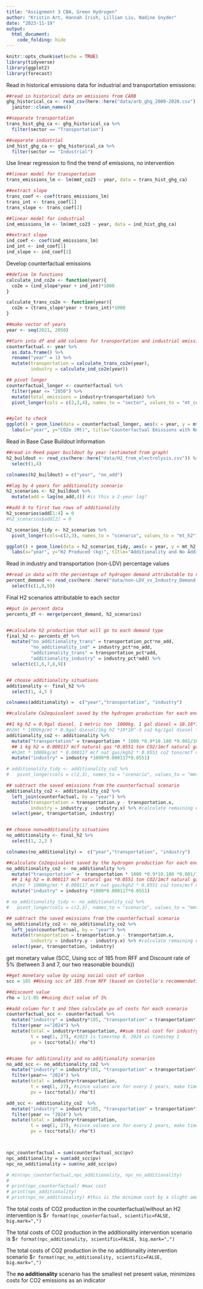 ```yaml
---
title: "Assignment 3 CBA, Green Hydrogen"
author: "Kristin Art, Hannah Irish, Lillian Liu, Nadine Snyder"
date: "2023-11-19"
output:
  html_document:
    code_folding: hide
---
```


```r
knitr::opts_chunk$set(echo = TRUE)
library(tidyverse)
library(ggplot2)
library(forecast)
```

Read in historical emissions data for industrial and transportation emissions:
```r

##read in historical data on emissions from CARB
ghg_historical_ca <- read_csv(here::here("data/arb_ghg_2000-2020.csv")) %>%
  janitor::clean_names()

##separate transportation
trans_hist_ghg_ca <- ghg_historical_ca %>%
  filter(sector == "Transportation") 

##separate industrial
ind_hist_ghg_ca <- ghg_historical_ca %>%
  filter(sector == "Industrial")
```


Use linear regression to find the trend of emissions, no intervention
```r

##linear model for transportation
trans_emissions_lm <- lm(mmt_co23 ~ year, data = trans_hist_ghg_ca) 

##extract slope
trans_coef <- coef(trans_emissions_lm)
trans_int <- trans_coef[1] 
trans_slope <- trans_coef[2]

##linear model for industrial
ind_emissions_lm <- lm(mmt_co23 ~ year, data = ind_hist_ghg_ca) 

##extract slope
ind_coef <- coef(ind_emissions_lm)
ind_int <- ind_coef[1] 
ind_slope <- ind_coef[2]

```

Develop counterfactual emissions
```r
##define lm functions
calculate_ind_co2e <- function(year){
  co2e = (ind_slope*year + ind_int)*1000 
}

calculate_trans_co2e <- function(year){
  co2e = (trans_slope*year + trans_int)*1000
}

##make vector of years
year <- seq(2021, 2050) 

##turn into df and add columns for transportation and industrial emissions
counterfactual <- year %>% 
  as.data.frame() %>% 
  rename("year" = 1) %>% 
  mutate(transportation = calculate_trans_co2e(year),
         industry = calculate_ind_co2e(year))

## pivot longer
counterfactual_longer <- counterfactual %>% 
  filter(year <= "2050") %>% 
  mutate(total_emissions = industry+transportation) %>%
  pivot_longer(cols = c(2,3,4), names_to = "sector", values_to = "mt_co2e") 


##plot to check
ggplot() + geom_line(data = counterfactual_longer, aes(x = year, y = mt_co2e, col = sector))+
  labs(x="year", y="CO2e (Mt)", title="Counterfactual Emissions with No Hydrogen Intervention")+ theme_minimal()
```


Read in Base Case Buildout Information
```r

##read in Reed paper buildout by year (estimated from graph)
h2_buildout <- read_csv(here::here("data/H2_from_electrolysis.csv")) %>%
  select(1,4)

colnames(h2_buildout) = c("year", "no_add")

##lag by 4 years for additionality scenario
h2_scenarios <- h2_buildout %>%
  mutate(add = lag(no_add,4)) #is this a 2-year lag?

##add 0 to first two rows of additionality
h2_scenarios$add[1:4] = 0
#h2_scenarios$add[2] = 0

h2_scenarios_tidy <- h2_scenarios %>%
  pivot_longer(cols=c(2,3), names_to = "scenario", values_to = "mt_h2")

ggplot() + geom_line(data = h2_scenarios_tidy, aes(x = year, y = mt_h2, col = scenario))+
  labs(x="year", y="H2 Produced (kg)", title="Additionality and No Additionality Hydrogen Production Scenarios")+ theme_minimal()

```

Read in industry and transportation (non-LDV) percentage values

```r

##read in data with the percentage of hydrogen demand attributable to non-LDVs and industry 
percent_demand <- read_csv(here::here("data/non-LDV_vs_Industry_Demand.csv")) %>%
  select(c(1,8,9))

```

Final H2 scenarios attributable to each sector
```r

##put in percent data
percents_df <- merge(percent_demand, h2_scenarios) 


##calculate h2 production that will go to each demand type
final_h2 <- percents_df %>%
  mutate("no_additionality_trans" = transportation_pct*no_add, 
         "no_additionality_ind" = industry_pct*no_add,
         "additionality_trans" = transportation_pct*add,
         "additionality_industry" = industry_pct*add) %>%
  select(c(1,6,7,8,9))


## choose additionality situations
additionality <- final_h2 %>%
  select(1, 4,5 ) 

colnames(additionality) =  c("year","transportation", "industry")

##calculate Co2equivalent saved by the hydrogen production for each end use and scenario

##1 kg h2 = 0.9gal diesel. 1 metric ton  1000kg. 1 gal diesel = 10.18*10^-3 CO2 tons so
#h2mt * 1000kg/mt * 0.9gal diesel/1kg h2 *10*10^-3 co2 kg/1gal diesel * 1ton/1000kg co2
additionality_co2 <- additionality %>%
  mutate("transportation" = transportation * 1000 *0.9*10.180 *0.001/1000)%>%
  ## 1 kg h2 = 0.000117 mcf natural gas *0.0551 ton CO2/1mcf natural gas
  #h2mt * 1000kg/mt * 0.000117 mcf nat gas/kgh2 * 0.0551 co2 tons/mcf natural gas
  mutate("industry" = industry *1000*0.000117*0.0551)

# additionality_tidy <- additionality_co2 %>%
#   pivot_longer(cols = c(2,3), names_to = "scenario", values_to = "mmt")

## subtract the saved emissions from the counterfactual scenario
additionality_co2 <- additionality_co2 %>% 
  left_join(counterfactual, by = "year") %>% 
  mutate(transportation = transportation.y - transportation.x,
         industry = industry.y - industry.x) %>% #calculate remaining emissions from counterfactual - saved emissions for additionality scenario
  select(year, transportation, industry)


## choose non=additionality situations
no_additionality <- final_h2 %>%
  select(1, 2,3 ) 

colnames(no_additionality) =  c("year","transportation", "industry")

##calculate Co2equivalent saved by the hydrogen production for each end use and scenario
no_additionality_co2 <- no_additionality %>%
  mutate("transportation" =  transportation * 1000 *0.9*10.180 *0.001/1000)%>%
  ## 1 kg h2 = 0.000117 mcf natural gas *0.0551 ton CO2/1mcf natural gas
  #h2mt * 1000kg/mt * 0.000117 mcf nat gas/kgh2 * 0.0551 co2 tons/mcf natural gas
  mutate("industry" = industry *1000*0.000117*0.0551)

# no_additionality_tidy <- no_additionality_co2 %>%
#   pivot_longer(cols = c(2,3), names_to = "scenario", values_to = "mmt")

## subtract the saved emissions from the counterfactual scenario
no_additionality_co2 <- no_additionality_co2 %>% 
  left_join(counterfactual, by = "year") %>% 
  mutate(transportation = transportation.y - transportation.x,
         industry = industry.y - industry.x) %>% #calculate remaining emissions from counterfactual - saved emissions for additionality scenario
  select(year, transportation, industry)


```


get monetary value (SCC, Using scc of 185 from RFF and Discount rate of 5% (between 3 and 7, our two reasonable bounds))
```r

##get monetary value by using social cost of carbon
scc = 185 ##Using scc of 185 from RFF (based on Costello's recommendation)

##discount value
rho = 1/1.05 ##using dsct value of 5%

##add column for t and then calculate pv of costs for each scenario
counterfactual_scc <- counterfactual %>%
  mutate("industry" = industry*185, "transportation" = transportation*185) %>%
  filter(year >="2024") %>%
  mutate(total = industry+transportation, ##sum total cost for industry and transportation
         t = seq(1, 27), #2023 is timestep 0, 2024 is timestep 1
         pv = (scc*total)/ rho^t) 


##same for additionality and no additionality scenarios
no_add_scc <- no_additionality_co2 %>%
  mutate("industry" = industry*185, "transportation" = transportation*185)%>%
  filter(year>= "2024") %>%
  mutate(total = industry+transportation,
         t = seq(1, 27), #since values are for every 2 years, make timesteps same
         pv = (scc*total)/ rho^t)

add_scc <- additionality_co2  %>%
  mutate("industry" = industry*185, "transportation" = transportation*185) %>%
  filter(year >= "2024") %>%
  mutate(total = industry+transportation,
         t = seq(1, 27), #since values are for every 2 years, make timesteps same
         pv = (scc*total)/ rho^t)



npc_counterfactual = sum(counterfactual_scc$pv)
npc_additionality = sum(add_scc$pv) 
npc_no_additionality = sum(no_add_scc$pv)

# min(npc_counterfactual,npc_additionality, npc_no_additionality)
# 
# print(npc_counterfactual) #max cost
# print(npc_additionality) 
# print(npc_no_additionality) #this is the minimum cost by a slight amount

```
The total costs of CO2 production in the counterfactual/without an H2 intervention is $`r format(npc_counterfactual, scientific=FALSE, big.mark=",")`

The total costs of CO2 production in the additionality intervention scenario is $`r format(npc_additionality, scientific=FALSE, big.mark=",")`

The total costs of CO2 production in the no additionality intervention scenario
$`r format(npc_no_additionality, scientific=FALSE, big.mark=",")`

The **no additionality** scenario has the smallest net present value, minimizes costs for CO2 emissions as an indicator
